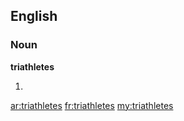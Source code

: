 ==English==

===Noun===
'''triathletes'''

# {{plural of|[[triathlete]]}}

[[ar:triathletes]]
[[fr:triathletes]]
[[my:triathletes]]